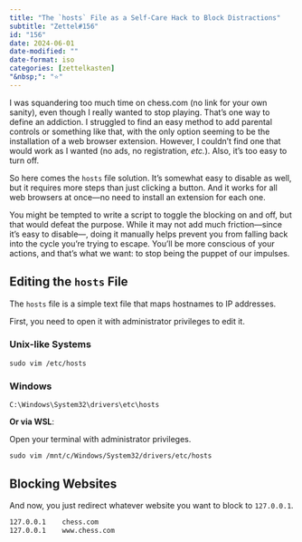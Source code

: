 ```yaml
---
title: "The `hosts` File as a Self-Care Hack to Block Distractions"
subtitle: "Zettel#156"
id: "156"
date: 2024-06-01
date-modified: ""
date-format: iso
categories: [zettelkasten]
"&nbsp;": "⭐"
---
```

I was squandering too much time on chess.com (no link for your own sanity), even though I really wanted to stop playing. That's one way to define an addiction. I struggled to find an easy method to add parental controls or something like that, with the only option seeming to be the installation of a web browser extension. However, I couldn't find one that would work as I wanted (no ads, no registration, *etc.*). Also, it's too easy to turn off.

So here comes the `hosts` file solution. It's somewhat easy to disable as well, but it requires more steps than just clicking a button. And it works for all web browsers at once—no need to install an extension for each one.

You might be tempted to write a script to toggle the blocking on and off, but that would defeat the purpose. While it may not add much friction—since it's easy to disable—, doing it manually helps prevent you from falling back into the cycle you're trying to escape. You'll be more conscious of your actions, and that's what we want: to stop being the puppet of our impulses.

## Editing the `hosts` File

The `hosts` file is a simple text file that maps hostnames to IP addresses.

First, you need to open it with administrator privileges to edit it.

### Unix-like Systems

```
sudo vim /etc/hosts
```

### Windows

```
C:\Windows\System32\drivers\etc\hosts
```

**Or via WSL**:

Open your terminal with administrator privileges.

```
sudo vim /mnt/c/Windows/System32/drivers/etc/hosts
```

## Blocking Websites

And now, you just redirect whatever website you want to block to `127.0.0.1`.

```bash
127.0.0.1    chess.com
127.0.0.1    www.chess.com
```
